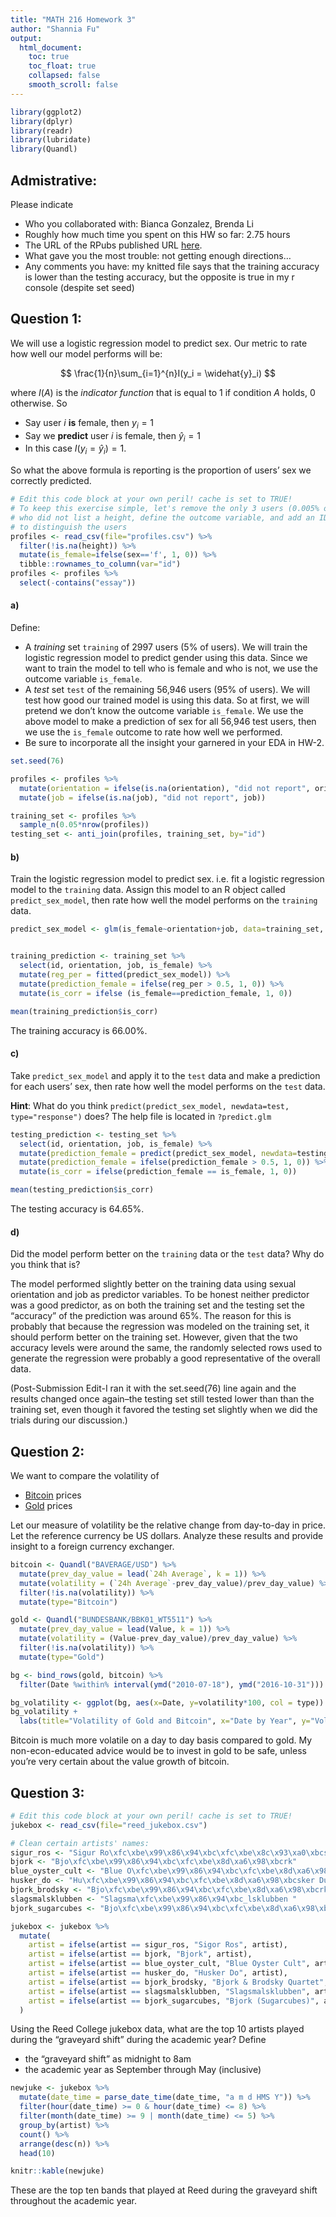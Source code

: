 ```yaml
---
title: "MATH 216 Homework 3"
author: "Shannia Fu"
output:
  html_document:
    toc: true
    toc_float: true
    collapsed: false
    smooth_scroll: false
---
```


```r
library(ggplot2)
library(dplyr)
library(readr)
library(lubridate)
library(Quandl)
```



## Admistrative:

Please indicate

* Who you collaborated with: Bianca Gonzalez, Brenda Li
* Roughly how much time you spent on this HW so far: 2.75 hours
* The URL of the RPubs published URL [here](http://rpubs.com/shannia/hw3).
* What gave you the most trouble: not getting enough directions...
* Any comments you have: my knitted file says that the training accuracy is lower than the testing accuracy, but the opposite is true in my r console (despite set seed)




## Question 1:

We will use a logistic regression model to predict sex. Our metric to rate how well our
model performs will be:

$$
\frac{1}{n}\sum_{i=1}^{n}I(y_i = \widehat{y}_i)
$$

where $I(A)$ is the *indicator function* that is equal to 1 if condition $A$
holds, 0 otherwise. So

* Say user $i$ **is** female, then $y_i=1$
* Say we **predict** user $i$ is female, then $\widehat{y}_i=1$
* In this case $I(y_i =\widehat{y}_i)=1$. 

So what the above formula is reporting is the proportion of users' sex we
correctly predicted.

```r
# Edit this code block at your own peril! cache is set to TRUE!
# To keep this exercise simple, let's remove the only 3 users (0.005% of users)
# who did not list a height, define the outcome variable, and add an ID variable
# to distinguish the users
profiles <- read_csv(file="profiles.csv") %>% 
  filter(!is.na(height)) %>% 
  mutate(is_female=ifelse(sex=='f', 1, 0)) %>% 
  tibble::rownames_to_column(var="id")
profiles <- profiles %>% 
  select(-contains("essay"))
```



#### a)

Define:

* A *training* set `training` of 2997 users (5% of users). We will train the 
logistic regression model to predict gender using this data. Since we want to 
train the model to tell who is female and who is not, we use the outcome
variable `is_female`.
* A *test* set `test` of the remaining 56,946 users (95% of users). We will test
how good our trained model is using this data. So at first, we will pretend we
don't know the outcome variable `is_female`. We use the above model to make a
prediction of sex for all 56,946 test users, then we use the `is_female` outcome
to rate how well we performed.
* Be sure to incorporate all the insight your garnered in your EDA in HW-2.

```r
set.seed(76)

profiles <- profiles %>% 
  mutate(orientation = ifelse(is.na(orientation), "did not report", orientation)) %>% 
  mutate(job = ifelse(is.na(job), "did not report", job))

training_set <- profiles %>% 
  sample_n(0.05*nrow(profiles))
testing_set <- anti_join(profiles, training_set, by="id")

```



#### b)

Train the logistic regression model to predict sex. i.e. fit a logistic
regression model to the `training` data. Assign this model to an R object called
`predict_sex_model`, then rate how well the model performs on the `training` data.

```r


predict_sex_model <- glm(is_female~orientation+job, data=training_set, family="binomial")


training_prediction <- training_set %>% 
  select(id, orientation, job, is_female) %>% 
  mutate(reg_per = fitted(predict_sex_model)) %>% 
  mutate(prediction_female = ifelse(reg_per > 0.5, 1, 0)) %>% 
  mutate(is_corr = ifelse (is_female==prediction_female, 1, 0))

mean(training_prediction$is_corr)

```

The training accuracy is 66.00%.

#### c)

Take `predict_sex_model` and apply it to the `test` data and make a prediction 
for each users' sex, then rate how well the model performs on the `test` data.

**Hint**: What do you think `predict(predict_sex_model, newdata=test,
type="response")` does? The help file is located in `?predict.glm`

```r
testing_prediction <- testing_set %>% 
  select(id, orientation, job, is_female) %>% 
  mutate(prediction_female = predict(predict_sex_model, newdata=testing_set, type="response")) %>% 
  mutate(prediction_female = ifelse(prediction_female > 0.5, 1, 0)) %>% 
  mutate(is_corr = ifelse(prediction_female == is_female, 1, 0))

mean(testing_prediction$is_corr)

```

The testing accuracy is 64.65%.

#### d)

Did the model perform better on the `training` data or the `test` data? Why
do you think that is?

The model performed slightly better on the training data using sexual orientation and job as predictor variables. To be honest neither predictor was a good predictor, as on both the training set and the testing set the "accuracy" of the prediction was around 65%.
The reason for this is probably that because the regression was modeled on the training set, it should perform better on the training set. However, given that the two accuracy levels were around the same, the randomly selected rows used to generate the regression were probably a good representative of the overall data.

(Post-Submission Edit-I ran it with the set.seed(76) line again and the results changed once again--the testing set still tested lower than than the training set, even though it favored the testing set slightly when we did the trials during our discussion.)

## Question 2:

We want to compare the volatility of 

* [Bitcoin](https://www.quandl.com/data/BAVERAGE/USD) prices
* [Gold](https://www.quandl.com/data/BUNDESBANK/BBK01_WT5511) prices

Let our measure of volatility be the relative change from day-to-day in price. 
Let the reference currency be US dollars. Analyze these results and provide
insight to a foreign currency exchanger.

```r

bitcoin <- Quandl("BAVERAGE/USD") %>% 
  mutate(prev_day_value = lead(`24h Average`, k = 1)) %>% 
  mutate(volatility = (`24h Average`-prev_day_value)/prev_day_value) %>% 
  filter(!is.na(volatility)) %>% 
  mutate(type="Bitcoin")

gold <- Quandl("BUNDESBANK/BBK01_WT5511") %>%  
  mutate(prev_day_value = lead(Value, k = 1)) %>% 
  mutate(volatility = (Value-prev_day_value)/prev_day_value) %>% 
  filter(!is.na(volatility)) %>% 
  mutate(type="Gold")

bg <- bind_rows(gold, bitcoin) %>% 
  filter(Date %within% interval(ymd("2010-07-18"), ymd("2016-10-31")))

bg_volatility <- ggplot(bg, aes(x=Date, y=volatility*100, col = type)) + geom_line()
bg_volatility +
  labs(title="Volatility of Gold and Bitcoin", x="Date by Year", y="Volatility by Percentage")


```


Bitcoin is much more volatile on a day to day basis compared to gold. My non-econ-educated advice would be to invest in gold to be safe, unless you're very certain about the value growth of bitcoin.


## Question 3:

```r
# Edit this code block at your own peril! cache is set to TRUE!
jukebox <- read_csv(file="reed_jukebox.csv")

# Clean certain artists' names:
sigur_ros <- "Sigur Ro\xfc\xbe\x99\x86\x94\xbc\xfc\xbe\x8c\x93\xa0\xbcs"
bjork <- "Bjo\xfc\xbe\x99\x86\x94\xbc\xfc\xbe\x8d\xa6\x98\xbcrk"
blue_oyster_cult <- "Blue O\xfc\xbe\x99\x86\x94\xbc\xfc\xbe\x8d\xa6\x98\xbcyster Cult"
husker_do <- "Hu\xfc\xbe\x99\x86\x94\xbc\xfc\xbe\x8d\xa6\x98\xbcsker Du\xfc\xbe\x99\x86\x94\xbc\xfc\xbe\x8d\xa6\x98\xbc"
bjork_brodsky <- "Bjo\xfc\xbe\x99\x86\x94\xbc\xfc\xbe\x8d\xa6\x98\xbcrk & Brodsky Quartet"
slagsmalsklubben <- "Slagsma\xfc\xbe\x99\x86\x94\xbc_lsklubben "
bjork_sugarcubes <- "Bjo\xfc\xbe\x99\x86\x94\xbc\xfc\xbe\x8d\xa6\x98\xbcrk (Sugarcubes)"

jukebox <- jukebox %>%
  mutate(
    artist = ifelse(artist == sigur_ros, "Sigor Ros", artist),
    artist = ifelse(artist == bjork, "Bjork", artist),
    artist = ifelse(artist == blue_oyster_cult, "Blue Oyster Cult", artist),
    artist = ifelse(artist == husker_do, "Husker Do", artist),
    artist = ifelse(artist == bjork_brodsky, "Bjork & Brodsky Quartet", artist),
    artist = ifelse(artist == slagsmalsklubben, "Slagsmalsklubben", artist),
    artist = ifelse(artist == bjork_sugarcubes, "Bjork (Sugarcubes)", artist)
  )
```


Using the Reed College jukebox data, what are the top 10 artists played during
the "graveyard shift" during the academic year? Define

* the "graveyard shift" as midnight to 8am
* the academic year as September through May (inclusive)

```r

newjuke <- jukebox %>% 
  mutate(date_time = parse_date_time(date_time, "a m d HMS Y")) %>% 
  filter(hour(date_time) >= 0 & hour(date_time) <= 8) %>% 
  filter(month(date_time) >= 9 | month(date_time) <= 5) %>% 
  group_by(artist) %>% 
  count() %>% 
  arrange(desc(n)) %>% 
  head(10)

knitr::kable(newjuke)

```

These are the top ten bands that played at Reed during the graveyard shift throughout the academic year.


